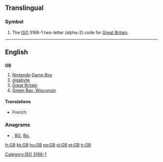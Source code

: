 ==Translingual==
===Symbol===
{{infl|mul|symbol}}
# The [[ISO]] 3166-1 two-letter (alpha-2) code for [[Great Britain]].

[[Category:ISO 3166-1]]
----
==English==

==={{initialism}}===
'''GB'''

# [[Nintendo]] [[Game Boy]]
# [[gigabyte]]
# [[Great Britain]]
# [[w:Green Bay, Wisconsin|Green Bay, Wisconsin]]

====Translations====
{{trans-top|gigabyte}}
* French: {{t+|fr|Go}}
{{trans-mid}}
{{trans-bottom}}

===Anagrams===
* {{alphagram|[[bg#English|bg]]}} , [[BG#English|BG]], [[Bg.#English|Bg.]]


[[fr:GB]]
[[kk:GB]]
[[hu:GB]]
[[no:GB]]
[[pl:GB]]
[[pt:GB]]
[[tr:GB]]